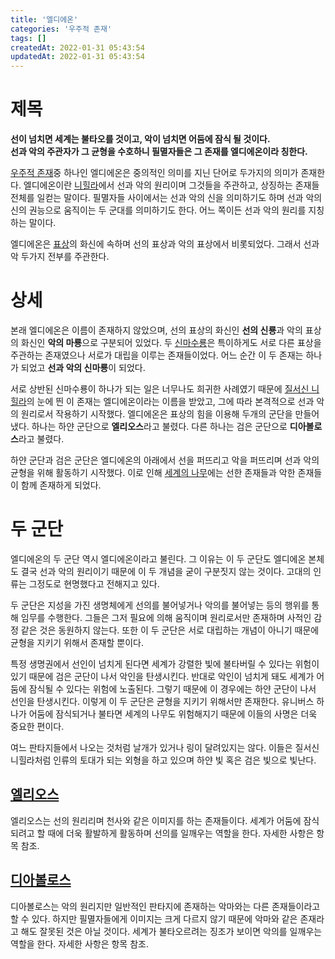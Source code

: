 ```yaml
---
title: '엘디에온'
categories: '우주적 존재'
tags: []
createdAt: 2022-01-31 05:43:54
updatedAt: 2022-01-31 05:43:54
---
```


# 제목
<QBlock who='이름 모를 현자'>
  <P><Strong>
    선이 넘치면 세계는 불타오를 것이고, 악이 넘치면 어둠에 잠식 될 것이다. <br />
    선과 악의 주관자가 그 균형을 수호하니 필멸자들은 그 존재를 엘디에온이라 칭한다.
  </Strong></P>
</QBlock>

[우주적 존재](우주적_존재)중 하나인 엘디에온은 중의적인 의미를 지닌 단어로 두가지의 의미가 존재한다. 엘디에온이란 [니힐라](니힐라_위키)에서 선과 악의 원리이며 그것들을 주관하고, 상징하는 존재들 전체를 일컫는 말이다. 필멸자들 사이에서는 선과 악의 신을 의미하기도 하며 선과 악의 신의 권능으로 움직이는 두 군대를 의미하기도 한다. 어느 쪽이든 선과 악의 원리를 지칭하는 말이다.

엘디에온은 [표상](표상)의 화신에 속하며 선의 표상과 악의 표상에서 비롯되었다. 그래서 선과 악 두가지 전부를 주관한다.

# 상세
본래 엘디에온은 이름이 존재하지 않았으며, 선의 표상의 화신인 **선의 신룡**과 악의 표상의 화신인 **악의 마룡**으로 구분되어 있었다. 두 [신마수룡](신마수룡)은 특이하게도 서로 다른 표상을 주관하는 존재였으나 서로가 대립을 이루는 존재들이었다. 어느 순간 이 두 존재는 하나가 되었고 **선과 악의 신마룡**이 되었다.

서로 상반된 신마수룡이 하나가 되는 일은 너무나도 희귀한 사례였기 때문에 [질서신 니힐라](질서신_니힐라)의 눈에 띈 이 존재는 엘디에온이라는 이름을 받았고, 그에 따라 본격적으로 선과 악의 원리로서 작용하기 시작했다. 엘디에온은 표상의 힘을 이용해 두개의 군단을 만들어냈다. 하나는 하얀 군단으로 **엘리오스**라고 불렸다. 다른 하나는 검은 군단으로 **디아볼로스**라고 불렸다.

하얀 군단과 검은 군단은 엘디에온의 아래에서 선을 퍼뜨리고 악을 퍼뜨리며 선과 악의 균형을 위해 활동하기 시작했다. 이로 인해 [세계의 나무](세계의_구조#세계의_나무)에는 선한 존재들과 악한 존재들이 함께 존재하게 되었다.

# 두 군단
엘디에온의 두 군단 역시 엘디에온이라고 불린다. 그 이유는 이 두 군단도 엘디에온 본체도 결국 선과 악의 원리이기 때문에 이 두 개념을 굳이 구분짓지 않는 것이다. 고대의 인류는 그정도로 현명했다고 전해지고 있다.

두 군단은 지성을 가진 생명체에게 선의를 불어넣거나 악의를 불어넣는 등의 행위를 통해 임무를 수행한다. 그들은 그저 필요에 의해 움직이며 원리로서만 존재하며 사적인 감정 같은 것은 동원하지 않는다. 또한 이 두 군단은 서로 대립하는 개념이 아니기 때문에 균형을 지키기 위해서 존재할 뿐이다.

특정 생명권에서 선인이 넘치게 된다면 세계가 강렬한 빛에 불타버릴 수 있다는 위험이 있기 때문에 검은 군단이 나서 악인을 탄생시킨다. 반대로 악인이 넘치게 돼도 세계가 어둠에 잠식될 수 있다는 위험에 노출된다. 그렇기 때문에 이 경우에는 하얀 군단이 나서 선인을 탄생시킨다. 이렇게 이 두 군단은 균형을 지키기 위해서만 존재한다. 유니버스 하나가 어둠에 잠식되거나 불타면 세계의 나무도 위험해지기 때문에 이들의 사명은 더욱 중요한 편이다.

여느 판타지들에서 나오는 것처럼 날개가 있거나 링이 달려있지는 않다. 이들은 질서신 니힐라처럼 인류의 토대가 되는 외형을 하고 있으며 하얀 빛 혹은 검은 빛으로 빛난다.

## [엘리오스](엘리오스)
엘리오스는 선의 원리리며 천사와 같은 이미지를 하는 존재들이다. 세계가 어둠에 잠식되려고 할 때에 더욱 활발하게 활동하며 선의를 일깨우는 역할을 한다. 자세한 사항은 항목 참조.

## [디아볼로스](디아볼로스)
디아볼로스는 악의 원리지만 일반적인 판타지에 존재하는 악마와는 다른 존재들이라고 할 수 있다. 하지만 필멸자들에게 이미지는 크게 다르지 않기 때문에 악마와 같은 존재라고 해도 잘못된 것은 아닐 것이다. 세계가 불타오르려는 징조가 보이면 악의를 일깨우는 역할을 한다. 자세한 사항은 항목 참조.
